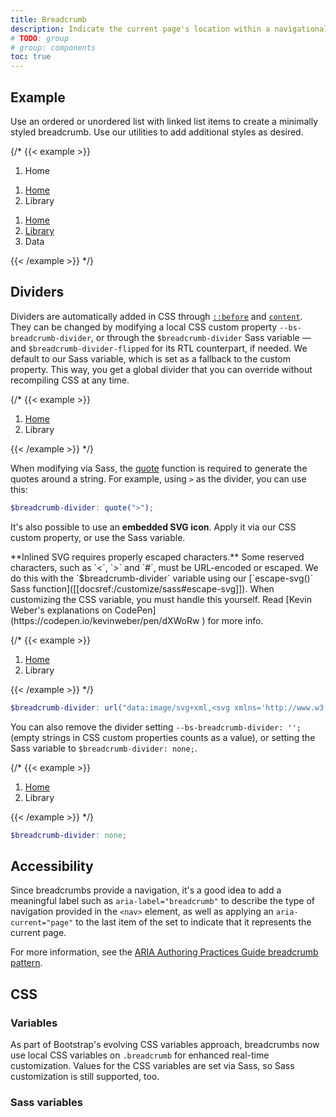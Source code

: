 ```yaml
---
title: Breadcrumb
description: Indicate the current page's location within a navigational hierarchy that automatically adds separators via CSS.
# TODO: group
# group: components
toc: true
---
```


## Example

Use an ordered or unordered list with linked list items to create a minimally styled breadcrumb. Use our utilities to add additional styles as desired.

{/* {{< example >}}
<nav aria-label="breadcrumb">
  <ol class="breadcrumb">
    <li class="breadcrumb-item active" aria-current="page">Home</li>
  </ol>
</nav>

<nav aria-label="breadcrumb">
  <ol class="breadcrumb">
    <li class="breadcrumb-item"><a href="#">Home</a></li>
    <li class="breadcrumb-item active" aria-current="page">Library</li>
  </ol>
</nav>

<nav aria-label="breadcrumb">
  <ol class="breadcrumb">
    <li class="breadcrumb-item"><a href="#">Home</a></li>
    <li class="breadcrumb-item"><a href="#">Library</a></li>
    <li class="breadcrumb-item active" aria-current="page">Data</li>
  </ol>
</nav>
{{< /example >}} */}

## Dividers

Dividers are automatically added in CSS through [`::before`](https://developer.mozilla.org/en-US/docs/Web/CSS/::before) and [`content`](https://developer.mozilla.org/en-US/docs/Web/CSS/content). They can be changed by modifying a local CSS custom property `--bs-breadcrumb-divider`, or through the `$breadcrumb-divider` Sass variable — and `$breadcrumb-divider-flipped` for its RTL counterpart, if needed. We default to our Sass variable, which is set as a fallback to the custom property. This way, you get a global divider that you can override without recompiling CSS at any time.

{/* {{< example >}}
<nav style="--bs-breadcrumb-divider: '>';" aria-label="breadcrumb">
  <ol class="breadcrumb">
    <li class="breadcrumb-item"><a href="#">Home</a></li>
    <li class="breadcrumb-item active" aria-current="page">Library</li>
  </ol>
</nav>
{{< /example >}} */}

When modifying via Sass, the [quote](https://sass-lang.com/documentation/modules/string#quote) function is required to generate the quotes around a string. For example, using `>` as the divider, you can use this:

```scss
$breadcrumb-divider: quote(">");
```

It's also possible to use an **embedded SVG icon**. Apply it via our CSS custom property, or use the Sass variable.

<Callout>
**Inlined SVG requires properly escaped characters.** Some reserved characters, such as `<`, `>` and `#`, must be URL-encoded or escaped. We do this with the `$breadcrumb-divider` variable using our [`escape-svg()` Sass function]([[docsref:/customize/sass#escape-svg]]). When customizing the CSS variable, you must handle this yourself. Read [Kevin Weber's explanations on CodePen](https://codepen.io/kevinweber/pen/dXWoRw ) for more info.
</Callout>

{/* {{< example >}}
<nav style="--bs-breadcrumb-divider: url(&#34;data:image/svg+xml,%3Csvg xmlns='http://www.w3.org/2000/svg' width='8' height='8'%3E%3Cpath d='M2.5 0L1 1.5 3.5 4 1 6.5 2.5 8l4-4-4-4z' fill='%236c757d'/%3E%3C/svg%3E&#34;);" aria-label="breadcrumb">
  <ol class="breadcrumb">
    <li class="breadcrumb-item"><a href="#">Home</a></li>
    <li class="breadcrumb-item active" aria-current="page">Library</li>
  </ol>
</nav>
{{< /example >}} */}

```scss
$breadcrumb-divider: url("data:image/svg+xml,<svg xmlns='http://www.w3.org/2000/svg' width='8' height='8'><path d='M2.5 0L1 1.5 3.5 4 1 6.5 2.5 8l4-4-4-4z' fill='#{$breadcrumb-divider-color}'/></svg>");
```

You can also remove the divider setting `--bs-breadcrumb-divider: '';` (empty strings in CSS custom properties counts as a value), or setting the Sass variable to `$breadcrumb-divider: none;`.

{/* {{< example >}}
<nav style="--bs-breadcrumb-divider: '';" aria-label="breadcrumb">
  <ol class="breadcrumb">
    <li class="breadcrumb-item"><a href="#">Home</a></li>
    <li class="breadcrumb-item active" aria-current="page">Library</li>
  </ol>
</nav>
{{< /example >}} */}


```scss
$breadcrumb-divider: none;
```

## Accessibility

Since breadcrumbs provide a navigation, it's a good idea to add a meaningful label such as `aria-label="breadcrumb"` to describe the type of navigation provided in the `<nav>` element, as well as applying an `aria-current="page"` to the last item of the set to indicate that it represents the current page.

For more information, see the [ARIA Authoring Practices Guide breadcrumb pattern](https://www.w3.org/WAI/ARIA/apg/patterns/breadcrumb/).

## CSS

### Variables

<AddedIn version="5.2.0" />

As part of Bootstrap's evolving CSS variables approach, breadcrumbs now use local CSS variables on `.breadcrumb` for enhanced real-time customization. Values for the CSS variables are set via Sass, so Sass customization is still supported, too.

<ScssDocs name="breadcrumb-css-vars" file="scss/_breadcrumb.scss" />

### Sass variables

<ScssDocs name="breadcrumb-variables" file="scss/_variables.scss" />
